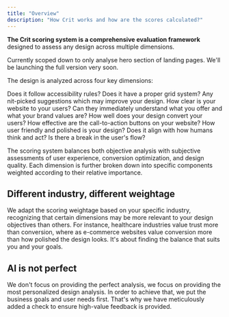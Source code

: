 ```yaml
---
title: "Overview"
description: "How Crit works and how are the scores calculated?"
---
```


**The Crit scoring system is a comprehensive evaluation framework** designed to assess any design across multiple dimensions.

<Note>
  Currently scoped down to only analyse hero section of landing pages. We'll be launching the full version very soon.
</Note>

The design is analyzed across four key dimensions:

<CardGroup cols="2">
  <Card title="Standards" icon="bullseye">
    Does it follow accessibility rules? Does it have a proper grid system? Any nit-picked suggestions which may improve your design.
  </Card>
  <Card title="Clarity" icon="triangle" href="clarity">
    How clear is your website to your users? Can they immediately understand what you offer and what your brand values are?
  </Card>
  <Card title="Conversion" icon="arrow-trend-up" href="conversion">
    How well does your design convert your users? How effective are the call-to-action buttons on your website?
  </Card>
  <Card title="Design" icon="object-ungroup">
    How user friendly and polished is your design? Does it align with how humans think and act? Is there a break in the user's flow?
  </Card>
</CardGroup>

The scoring system balances both objective analysis with subjective assessments of user experience, conversion optimization, and design quality. Each dimension is further broken down into specific components weighted according to their relative importance.

## Different industry, different weightage

We adapt the scoring weightage based on your specific industry, recognizing that certain dimensions may be more relevant to your design objectives than others. For instance, healthcare industries value trust more than conversion, where as e-commerce websites value conversion more than how polished the design looks. It's about finding the balance that suits you and your goals.

## AI is not perfect

We don't focus on providing the perfect analysis, we focus on providing the most personalized design analysis. In order to achieve that, we put the business goals and user needs first. That's why we have meticulously added a check to ensure high-value feedback is provided.